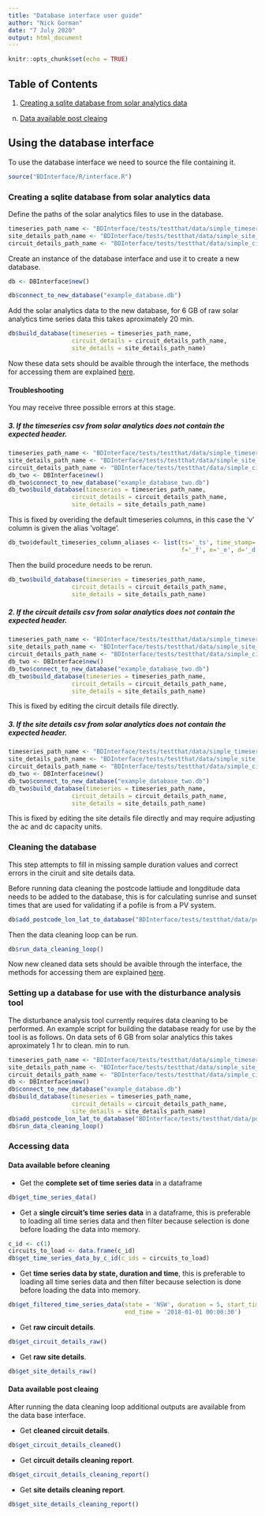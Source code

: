 ```yaml
---
title: "Database interface user guide"
author: "Nick Gorman"
date: "7 July 2020"
output: html_document
---
```


```r
knitr::opts_chunk$set(echo = TRUE)
```

## Table of Contents
1. [Creating a sqlite database from solar analytics data](#creating-a-sqlite-database-from-solar-analytics-data)
n. [Data available post cleaing](#data-available-post-cleaing)

## Using the database interface

To use the database interface we need to source the file containing it.

```R
source("BDInterface/R/interface.R")
```

### Creating a sqlite database from solar analytics data

Define the paths of the solar analytics files to use in the database.

```r
timeseries_path_name <- "BDInterface/tests/testthat/data/simple_timeseries.csv"
site_details_path_name <- "BDInterface/tests/testthat/data/simple_site_details.csv"
circuit_details_path_name <- "BDInterface/tests/testthat/data/simple_circuit_details.csv"
```

Create an instance of the database interface and use it to create a new database.

```r
db <- DBInterface$new()

db$connect_to_new_database("example_database.db")
```

Add the solar analytics data to the new database, for 6 GB of raw solar analytics time series data this takes aproximately 20 min.

```r
db$build_database(timeseries = timeseries_path_name,
                  circuit_details = circuit_details_path_name,
                  site_details = site_details_path_name)
```

Now these data sets should be avaible through the interface, the methods for accessing them are explained 
[here](#data-available-before-cleaning).

#### Troubleshooting

You may receive three possible errors at this stage.

##### 3. If the timeseries csv from solar analytics does not contain the expected header.

```r
timeseries_path_name <- "BDInterface/tests/testthat/data/simple_timeseries_unknown_header.csv"
site_details_path_name <- "BDInterface/tests/testthat/data/simple_site_details.csv"
circuit_details_path_name <- "BDInterface/tests/testthat/data/simple_circuit_details.csv"
db_two <- DBInterface$new()
db_two$connect_to_new_database("example_database_two.db")
db_two$build_database(timeseries = timeseries_path_name,
                  circuit_details = circuit_details_path_name,
                  site_details = site_details_path_name)
```
This is fixed by overiding the default timeseries columns, in this case the 'v' column is given the alias 'voltage'.

```r
db_two$default_timeseries_column_aliases <- list(ts='_ts', time_stamp='_ts', c_id='_c_id', voltage='_v', 
                                                 f='_f', e='_e', d='_d')
```

Then the build procedure needs to be rerun.

```r
db_two$build_database(timeseries = timeseries_path_name,
                  circuit_details = circuit_details_path_name,
                  site_details = site_details_path_name)
```

##### 2. If the circuit details csv from solar analytics does not contain the expected header. 

```r
timeseries_path_name <- "BDInterface/tests/testthat/data/simple_timeseries.csv"
site_details_path_name <- "BDInterface/tests/testthat/data/simple_site_details.csv"
circuit_details_path_name <- "BDInterface/tests/testthat/data/simple_circuit_details_unknown_header.csv"
db_two <- DBInterface$new()
db_two$connect_to_new_database("example_database_two.db")
db_two$build_database(timeseries = timeseries_path_name,
                  circuit_details = circuit_details_path_name,
                  site_details = site_details_path_name)
```
This is fixed by editing the circuit details file directly.

##### 3. If the site details csv from solar analytics does not contain the expected header. 

```r
timeseries_path_name <- "BDInterface/tests/testthat/data/simple_timeseries.csv"
site_details_path_name <- "BDInterface/tests/testthat/data/simple_site_details_unknown_header.csv"
circuit_details_path_name <- "BDInterface/tests/testthat/data/simple_circuit_details.csv"
db_two <- DBInterface$new()
db_two$connect_to_new_database("example_database_two.db")
db_two$build_database(timeseries = timeseries_path_name,
                  circuit_details = circuit_details_path_name,
                  site_details = site_details_path_name)
```
This is fixed by editing the site details file directly and may require adjusting the ac and dc capacity units.


### Cleaning the database

This step attempts to fill in missing sample duration values and correct errors in the ciruit and site details data.

Before running data cleaning the postcode lattiude and longditude data needs to be added to the database, this is for calculating sunrise and sunset times that are used for validating if a pofile is from a PV system.
```r
db$add_postcode_lon_lat_to_database("BDInterface/tests/testthat/data/postcode_lon_lat.csv")
```
Then the data cleaning loop can be run.
```r
db$run_data_cleaning_loop()
```
Now new cleaned data sets should be avaible through the interface, the methods for accessing them are explained 
[here](#data-available-post-cleaing).

### Setting up a database for use with the disturbance analysis tool
The disturbance analysis tool currently requires data cleaning to be performed. An example script for building the
database ready for use by the tool is as follows. On data sets of 6 GB from solar analytics this takes aproximately 1 hr to clean. 
min to run. 
```r
timeseries_path_name <- "BDInterface/tests/testthat/data/simple_timeseries.csv"
site_details_path_name <- "BDInterface/tests/testthat/data/simple_site_details.csv"
circuit_details_path_name <- "BDInterface/tests/testthat/data/simple_circuit_details.csv"
db <- DBInterface$new()
db$connect_to_new_database("example_database.db")
db$build_database(timeseries = timeseries_path_name,
                  circuit_details = circuit_details_path_name,
                  site_details = site_details_path_name)
db$add_postcode_lon_lat_to_database("BDInterface/tests/testthat/data/postcode_lon_lat.csv")
db$run_data_cleaning_loop()
```


### Accessing data

#### Data available before cleaning

* Get the **complete set of time series data** in a dataframe

```r
db$get_time_series_data()
```

* Get a **single circuit's time series data** in a dataframe, this is preferable to loading all time series data and then 
filter because selection is done before loading the data into memory.

```r
c_id <- c(1)
circuits_to_load <- data.frame(c_id)
db$get_time_series_data_by_c_id(c_ids = circuits_to_load)
```

* Get **time series data by state, duration and time**, this is preferable to loading all time series data and then 
filter because selection is done before loading the data into memory.

```r
db$get_filtered_time_series_data(state = 'NSW', duration = 5, start_time = '2018-01-01 00:00:20', 
                                 end_time = '2018-01-01 00:00:30')
```

* Get **raw circuit details**.

```r
db$get_circuit_details_raw()
```

* Get **raw site details**.

```r
db$get_site_details_raw()
```

#### Data available post cleaing
After running the data cleaning loop additional outputs are available from the data base interface.

* Get **cleaned circuit details**.

```r
db$get_circuit_details_cleaned()
```

* Get **circuit details cleaning report**.

```r
db$get_circuit_details_cleaning_report()
```

* Get **site details cleaning report**.

```r
db$get_site_details_cleaning_report()
```
